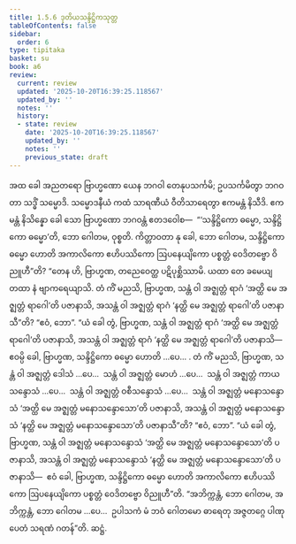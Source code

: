 ```yaml
---
title: 1.5.6 ဒုတိယသန္ဒိဋ္ဌိကသုတ္တ
tableOfContents: false
sidebar:
  order: 6
type: tipitaka
basket: su
book: a6
review:
  current: review
  updated: '2025-10-20T16:39:25.118567'
  updated_by: ''
  notes: ''
  history:
  - state: review
    date: '2025-10-20T16:39:25.118567'
    updated_by: ''
    notes: ''
    previous_state: draft
---
```



<DynamicBreadcrumb />


<ReviewStatus review={frontmatter.review} showDetails={true} />

<HypothesisAnnotation frontmatter={frontmatter} />

<Division number="48" book="a6" e="ch" v="16" p="314">

<Paragraph number="364" book="a6">
အထ ခေါ အညတရော ဗြာဟ္မဏော ယေန ဘဂဝါ တေနုပသင်္ကမိ; ဥပသင်္ကမိတွာ ဘဂဝတာ သဒ္ဓိံ သမ္မောဒိ. သမ္မောဒနီယံ ကထံ သာရဏီယံ ဝီတိသာရေတွာ ဧကမန္တံ နိသီဒိ. ဧကမန္တံ နိသိန္နော ခေါ သော ဗြာဟ္မဏော ဘဂဝန္တံ ဧတဒဝေါစ—  “‘သန္ဒိဋ္ဌိကော ဓမ္မော, သန္ဒိဋ္ဌိကော ဓမ္မော’တိ, ဘော ဂေါတမ, ဝုစ္စတိ. ကိတ္တာဝတာ နု ခေါ, ဘော ဂေါတမ, သန္ဒိဋ္ဌိကော ဓမ္မော ဟောတိ အကာလိကော ဧဟိပဿိကော ဩပနေယျိကော ပစ္စတ္တံ ဝေဒိတဗ္ဗော ဝိညူဟီ”တိ?
</Paragraph>

<Paragraph number="365" book="a6">
“တေန ဟိ, ဗြာဟ္မဏ, တညေဝေတ္ထ ပဋိပုစ္ဆိဿာမိ. ယထာ တေ ခမေယျ တထာ နံ ဗျာကရေယျာသိ. တံ ကိံ မညသိ, ဗြာဟ္မဏ, သန္တံ ဝါ အဇ္ဈတ္တံ ရာဂံ ‘အတ္ထိ မေ အဇ္ဈတ္တံ ရာဂေါ’တိ ပဇာနာသိ, အသန္တံ ဝါ အဇ္ဈတ္တံ ရာဂံ ‘နတ္ထိ မေ အဇ္ဈတ္တံ ရာဂေါ’တိ ပဇာနာသီ”တိ? “ဧဝံ, ဘော”. “ယံ ခေါ တွံ, ဗြာဟ္မဏ, သန္တံ ဝါ အဇ္ဈတ္တံ ရာဂံ ‘အတ္ထိ မေ အဇ္ဈတ္တံ ရာဂေါ’တိ ပဇာနာသိ, အသန္တံ ဝါ အဇ္ဈတ္တံ ရာဂံ ‘နတ္ထိ မေ အဇ္ဈတ္တံ ရာဂေါ’တိ ပဇာနာသိ—  ဧဝမ္ပိ ခေါ, ဗြာဟ္မဏ, သန္ဒိဋ္ဌိကော ဓမ္မော ဟောတိ …ပေ… .
</Paragraph>

<Paragraph number="366" book="a6">
တံ ကိံ မညသိ, ဗြာဟ္မဏ, သန္တံ ဝါ အဇ္ဈတ္တံ ဒေါသံ …ပေ…  သန္တံ ဝါ အဇ္ဈတ္တံ မောဟံ …ပေ…  သန္တံ ဝါ အဇ္ဈတ္တံ ကာယသန္ဒောသံ …ပေ…  သန္တံ ဝါ အဇ္ဈတ္တံ ဝစီသန္ဒောသံ …ပေ…  သန္တံ ဝါ အဇ္ဈတ္တံ မနောသန္ဒောသံ ‘အတ္ထိ မေ အဇ္ဈတ္တံ မနောသန္ဒောသော’တိ ပဇာနာသိ, အသန္တံ ဝါ အဇ္ဈတ္တံ မနောသန္ဒောသံ ‘နတ္ထိ မေ အဇ္ဈတ္တံ မနောသန္ဒောသော’တိ ပဇာနာသီ”တိ? “ဧဝံ, ဘော”. “ယံ ခေါ တွံ, ဗြာဟ္မဏ, သန္တံ ဝါ အဇ္ဈတ္တံ မနောသန္ဒောသံ ‘အတ္ထိ မေ အဇ္ဈတ္တံ မနောသန္ဒောသော’တိ ပဇာနာသိ, အသန္တံ ဝါ အဇ္ဈတ္တံ မနောသန္ဒောသံ ‘နတ္ထိ မေ အဇ္ဈတ္တံ မနောသန္ဒောသော’တိ ပဇာနာသိ—  ဧဝံ ခေါ, ဗြာဟ္မဏ, သန္ဒိဋ္ဌိကော ဓမ္မော ဟောတိ အကာလိကော ဧဟိပဿိကော ဩပနေယျိကော ပစ္စတ္တံ ဝေဒိတဗ္ဗော ဝိညူဟီ”တိ.
</Paragraph>

<Paragraph number="367" book="a6">
“အဘိက္ကန္တံ, ဘော ဂေါတမ, အဘိက္ကန္တံ, ဘော ဂေါတမ …ပေ…  ဥပါသကံ မံ ဘဝံ ဂေါတမော ဓာရေတု အဇ္ဇတဂ္ဂေ ပါဏုပေတံ သရဏံ ဂတန်”တိ.

</Paragraph>
</Division>

<Paragraph number="368" type="center" book="a6">
ဆဋ္ဌံ.
</Paragraph>